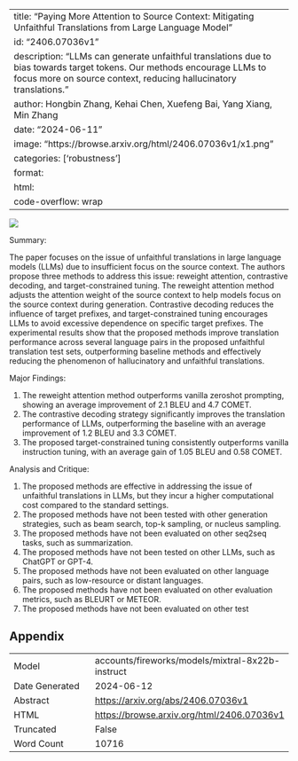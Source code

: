 
---
title: "Paying More Attention to Source Context: Mitigating Unfaithful Translations from Large Language Model"
id: "2406.07036v1"
description: "LLMs can generate unfaithful translations due to bias towards target tokens. Our methods encourage LLMs to focus more on source context, reducing hallucinatory translations."
author: Hongbin Zhang, Kehai Chen, Xuefeng Bai, Yang Xiang, Min Zhang
date: "2024-06-11"
image: "https://browse.arxiv.org/html/2406.07036v1/x1.png"
categories: ['robustness']
format:
  html:
    code-overflow: wrap
---

![](https://browse.arxiv.org/html/2406.07036v1/x1.png)

Summary:

The paper focuses on the issue of unfaithful translations in large language models (LLMs) due to insufficient focus on the source context. The authors propose three methods to address this issue: reweight attention, contrastive decoding, and target-constrained tuning. The reweight attention method adjusts the attention weight of the source context to help models focus on the source context during generation. Contrastive decoding reduces the influence of target prefixes, and target-constrained tuning encourages LLMs to avoid excessive dependence on specific target prefixes. The experimental results show that the proposed methods improve translation performance across several language pairs in the proposed unfaithful translation test sets, outperforming baseline methods and effectively reducing the phenomenon of hallucinatory and unfaithful translations.

Major Findings:

1. The reweight attention method outperforms vanilla zeroshot prompting, showing an average improvement of 2.1 BLEU and 4.7 COMET.
2. The contrastive decoding strategy significantly improves the translation performance of LLMs, outperforming the baseline with an average improvement of 1.2 BLEU and 3.3 COMET.
3. The proposed target-constrained tuning consistently outperforms vanilla instruction tuning, with an average gain of 1.05 BLEU and 0.58 COMET.

Analysis and Critique:

1. The proposed methods are effective in addressing the issue of unfaithful translations in LLMs, but they incur a higher computational cost compared to the standard settings.
2. The proposed methods have not been tested with other generation strategies, such as beam search, top-k sampling, or nucleus sampling.
3. The proposed methods have not been evaluated on other seq2seq tasks, such as summarization.
4. The proposed methods have not been tested on other LLMs, such as ChatGPT or GPT-4.
5. The proposed methods have not been evaluated on other language pairs, such as low-resource or distant languages.
6. The proposed methods have not been evaluated on other evaluation metrics, such as BLEURT or METEOR.
7. The proposed methods have not been evaluated on other test

## Appendix

|          |          |
|----------|----------|
| Model     | accounts/fireworks/models/mixtral-8x22b-instruct       |
| Date Generated     | 2024-06-12       |
| Abstract | [https://arxiv.org/abs/2406.07036v1](https://arxiv.org/abs/2406.07036v1)        |
| HTML     | [https://browse.arxiv.org/html/2406.07036v1](https://browse.arxiv.org/html/2406.07036v1)       |
| Truncated       | False       |
| Word Count       | 10716       |